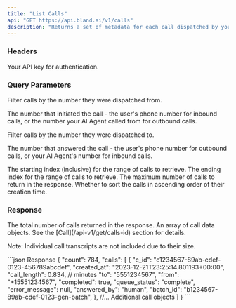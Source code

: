 ```yaml
---
title: "List Calls"
api: "GET https://api.bland.ai/v1/calls"
description: "Returns a set of metadata for each call dispatched by your account."
---
```


### Headers

<ParamField header="authorization" type="string" required>
  Your API key for authentication.
</ParamField>

### Query Parameters

<ParamField query="from_number" type="string">
  Filter calls by the number they were dispatched from.

  The number that initiated the call - the user's phone number for inbound calls, or the number your AI Agent called from for outbound calls.
</ParamField>

<ParamField query="to_number" type="string">
  Filter calls by the number they were dispatched to.

  The number that answered the call - the user's phone number for outbound calls, or your AI Agent's number for inbound calls.
</ParamField>

<ParamField query="from" type="int">
  The starting index (inclusive) for the range of calls to retrieve.
</ParamField>

<ParamField query="to" type="int">
  The ending index for the range of calls to retrieve.
</ParamField>

<ParamField query="limit" type="int" default="1000">
  The maximum number of calls to return in the response.
</ParamField>

<ParamField query="ascending" type="boolean" default="false">
  Whether to sort the calls in ascending order of their creation time.
</ParamField>

### Response

<ResponseField name="count" type="integer">
  The total number of calls returned in the response.
</ResponseField>

<ResponseField name="calls" type="array">
  An array of call data objects. See the [Call](/api-v1/get/calls-id) section for details.

  Note: Individual call transcripts are not included due to their size.
</ResponseField>

<ResponseExample>
```json Response
{
    "count": 784,
    "calls": [
        {
            "c_id": "c1234567-89ab-cdef-0123-456789abcdef",
            "created_at": "2023-12-21T23:25:14.801193+00:00",
            "call_length": 0.834, // minutes
            "to": "5551234567",
            "from": "+15551234567",
            "completed": true,
            "queue_status": "complete",
            "error_message": null,
            "answered_by": "human",
            "batch_id": "b1234567-89ab-cdef-0123-gen-batch",
        },
        //... Additional call objects
    ]
}
```
</ResponseExample>






